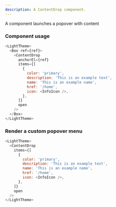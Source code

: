 ```yaml
---
description: A ContentDrop component.
---
```



A component launches a popover with content

### Component usage

```js
<LightTheme>
  <Box ref={ref}>
    <ContentDrop
      anchorEl={ref}
      items={[
        {
          color: 'primary',
          description: 'This is an example text',
          name: 'This is an example name',
          href: '/home',
          icon: <InfoIcon />,
        },
      ]}
      open
    />
  </Box>
</LightTheme>
```

### Render a custom popover menu

```js live
<LightTheme>
  <ContentDrop
    items={[
      {
        color: 'primary',
        description: 'This is an example text',
        name: 'This is an example name',
        href: '/home',
        icon: <InfoIcon />,
      },
    ]}
    open
  />
</LightTheme>
```
